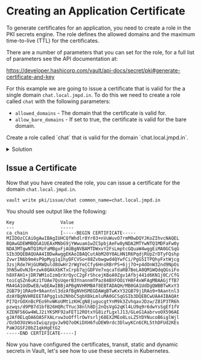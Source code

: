 # Creating an Application Certificate

To generate certificates for an application, you need to create a role in the 
PKI secrets engine. The role defines the allowed domains and the maximum time-to-live 
(TTL) for the certificates.

There are a number of parameters that you can set for the role, for a full list of
parameters see the API documentation at:

https://developer.hashicorp.com/vault/api-docs/secret/pki#generate-certificate-and-key

For this example we are going to issue a certificate that is valid for the a single
domain `chat.local.jmpd.in`. To do this we need to create a role called `chat` with
the following parameters:

- `allowed_domains` - The domain that the certificate is valid for.
- `allow_bare_domains` - If set to true, the certificate is valid for the bare domain.

<Task id="create_cert_role">
Create a role called `chat` that is valid for the domain `chat.local.jmpd.in`.
</Task>

<p>
<details>
  <summary style=\{{ fontSize: '18px', color: 'rgb(84, 128, 178)', fontWeight: 'medium' }} >Solution</summary>

```shell
vault write pki/roles/chat \
  allowed_domains=chat.local.jmpd.in \
  allow_bare_domains=true \
  max_ttl=72h
```

</details>
</p>

## Issue a Certificate

Now that you have created the role, you can issue a certificate for the domain `chat.local.jmpd.in`.

```shell
vault write pki/issue/chat common_name=chat.local.jmpd.in
```

You should see output like the following:

```shell
Key                 Value
---                 -----
ca_chain            [-----BEGIN CERTIFICATE-----
MIIDOzCCAiOgAwIBAgIUHCQfWhdlr8Yr03+nVuWuvO7rmM0wDQYJKoZIhvcNAQEL
BQAwGDEWMBQGA1UEAxMNbG9jYWwuam1wZC5pbjAeFw0yNDA2MTYwNTQ1MDFaFw0y
NDA3MTgwNTQ1MzFaMBgxFjAUBgNVBAMTDWxvY2FsLmptcGQuaW4wggEiMA0GCSqG
SIb3DQEBAQUAA4IBDwAwggEKAoIBAQCutAbM20Y0ALHN1R6PqdjRUpZrDTyFQshp
ZvwrIN6b9m4sP9pMyg1q1hyDFCVSo+88Zvbwgwd4QYwfCi/PgG5ITPQhyFxtWjcg
3zsjRde7HjGURWQuld8UwHr2rWgYeCCfy6HnsRBrPS+6jj7O+p4dOnW32nd9NpOs
3hN5wOvNJb+zwk0QAkXbKTxCrpb7qjGDFVe7xqcaTdaRB7BeLA0QM1WQdqQGsiFo
h8XFAH1+jDR7WM1oIzmQrXrQycC2gFrShcejKBoA9Zgv1Afbj441d6KN1j0C/CfG
toiCqSZn6uKz1fUAe7QsUqerB3YnannmTPaz84BXFOOiYH8F4xWFAgMBAAGjfTB7
MA4GA1UdDwEB/wQEAwIBBjAPBgNVHRMBAf8EBTADAQH/MB0GA1UdDgQWBBTwKxY3
2GB79j1RAo9+9Aantnl3dzAfBgNVHSMEGDAWgBTwKxY32GB79j1RAo9+9Aantnl3
dzAYBgNVHREEETAPgg1sb2NhbC5qbXBkLmluMA0GCSqGSIb3DQEBCwUAA4IBAQAt
PI7QrGOXnBcPEo9hvWKoUMtizKHCgN8jugucgtYnM9k3ZvhqavJDzw/Z81P3TR6h
pzwqs/d9PB7d1bfB26HQRcTYuc38nlh8Dj2nQsVgG2qKl4LU9q9r6dwYsSgEf1fV
XZENFS6Gw4WLJ2iYKSMF92aFET12ROtxYG8izfLgxlJ13/GLeG1AabrvoOX596AE
gJAf0ELqOA6OA5FXALrvw3oOfflrOwYsrlj68EX2MEo8LsLZ5YDYNucoB6iglWjl
/OzbO3UzWsoIwiqzygvJw9Q7oOKiDXH6fuDEW9rdc3DlwyKCn6CRL5thDFUd2KEs
PaWJGSF20bZ1qkHgEtG2
-----END CERTIFICATE-----]
```

Now you have configured the certificates, transit, static and dynamic secrets in Vault,
let's see how to use these secrets in Kubernetes.